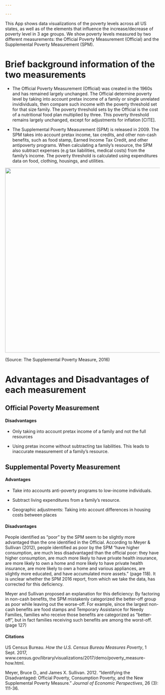 ```yaml
---

---
```


This App shows data visualizations of the poverty levels across all US states, as well as of the elements that influence the increase/decrease of poverty level in 3 age groups. We show poverty levels measured by two different measurements: the Official Poverty Measurement (Official) and the Supplemental Poverty Measurement (SPM).

# Brief background information of the two measurements
* The Official Poverty Measurement (Official) was created in the 1960s and has remained largely unchanged. The Official determine poverty level by taking into account pretax income of a family or single unrelated invidividuals, then compare such income with the poverty threshold set for that size family. The poverty threshold sets by the Official is the cost of a nutritional food plan multiplied by three. This poverty threshold remains largely unchanged, except for adjustments for inflation [CITE].

* The Supplemental Poverty Measurement (SPM) is released in 2009. The SPM takes into account pretax income, tax credits, and other non-cash benefits, such as food stamp, Earned Income Tax Credit, and other antipoverty programs. When calculating a family's resource, the SPM also subtract expenses (e.g tax liabilities, medical costs) from the family's income. The poverty threshold is calculated using expenditures data on food, clothing, housings, and utilities.

<center> <img src="../Pict/Summary.png" width="600"> </center>
(Source: The Supplemental Poverty Measure, 2016)

# Advantages and Disadvantages of each measurement
## Official Poverty Measurement
#### Disadvantages
* Only taking into account pretax income of a family and not the full resources

* Using pretax income without subtracting tax liabilities. This leads to inaccurate measurement of a family's resource.


## Supplemental Poverty Measurement
#### Advantages

* Take into accounts anti-poverty programs to low-income individuals.

* Subtract living expenditures from a family's resource.

* Geographic adjustments: Taking into account differences in housing costs between places

#### Disadvantages
People identified as "poor" by the SPM seem to be slightly more advantaged than the one identified in the Official. According to Meyer & Sullivan (2012), people identified as poor by the SPM "have higher consumption, are much less disadvantaged than the official poor: they have higher consumption, are much more likely to have private health insurance, are more likely to own a home and more likely to have private health insurance, are more likely to own a home and various appliances, are slightly more educated, and have accumulated more assets." (page 118). It is unclear whether the SPM 2016 report, from which we take the data, has corrected for this deficiency.

Meyer and Sullivan proposed an explanation for this deficiency: By factoring in non-cash benefits, the SPM mistakenly categorized the better-off group as poor while leaving out the worse-off. For example, since the largest non-cash benefits are food stamps and Temporary Assistance for Needy Families, families who receive those benefits are categorized as "better-off", but in fact families receiving such benefits are among the worst-off. (page 127)



#### Citations
US Census Bureau. *How the U.S. Census Bureau Measures Poverty*, 1 Sept. 2017, www.census.gov/library/visualizations/2017/demo/poverty_measure-how.html.

Meyer, Bruce D., and James X. Sullivan. 2012. "Identifying the Disadvantaged: Official Poverty, Consumption Poverty, and the New Supplemental Poverty Measure." *Journal of Economic Perspectives*, 26 (3): 111-36.